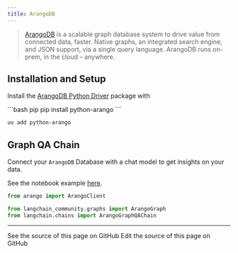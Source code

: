 ```yaml
---
title: ArangoDB
---
```


>[ArangoDB](https://github.com/arangodb/arangodb) is a scalable graph database system to
> drive value from connected data, faster. Native graphs, an integrated search engine, and JSON support, via a single query language. ArangoDB runs on-prem, in the cloud – anywhere.

## Installation and Setup

Install the [ArangoDB Python Driver](https://github.com/ArangoDB-Community/python-arango) package with

<CodeGroup>
```bash pip
pip install python-arango
```

```bash uv
uv add python-arango
```
</CodeGroup>

## Graph QA Chain

Connect your `ArangoDB` Database with a chat model to get insights on your data.

See the notebook example [here](/oss/python/integrations/graphs/arangodb).

```python
from arango import ArangoClient

from langchain_community.graphs import ArangoGraph
from langchain.chains import ArangoGraphQAChain
```

---

<CardGroup cols={2}>
  <Card title="View Source" icon="eye" href="https://github.com/langchain-ai/docs/blob/main/src/oss/python/integrations/providers/arangodb.mdx">
    See the source of this page on GitHub
  </Card>
  <Card title="Edit Source" icon="pen-to-square" href="https://github.com/langchain-ai/docs/edit/main/src/oss/python/integrations/providers/arangodb.mdx">
    Edit the source of this page on GitHub
  </Card>
</CardGroup>
